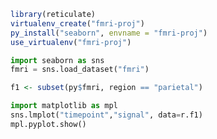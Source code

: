 ```r
library(reticulate)
virtualenv_create("fmri-proj")
py_install("seaborn", envname = "fmri-proj")
use_virtualenv("fmri-proj")
```

```python
import seaborn as sns
fmri = sns.load_dataset("fmri")
```

```r
f1 <- subset(py$fmri, region == "parietal")
```

```python
import matplotlib as mpl
sns.lmplot("timepoint","signal", data=r.f1)
mpl.pyplot.show()
```

